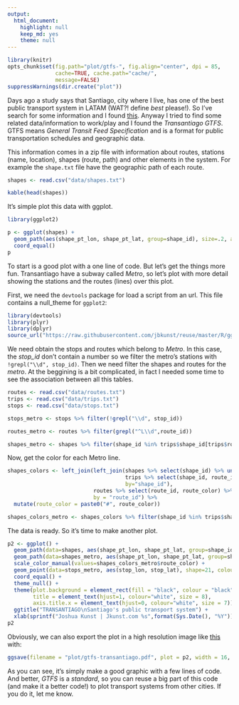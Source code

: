 ```yaml
---
output:
  html_document:
    highlight: null
    keep_md: yes
    theme: null
---
```

```r
library(knitr)
opts_chunk$set(fig.path="plot/gtfs-", fig.align="center", dpi = 85,
               cache=TRUE, cache.path="cache/",
               message=FALSE)
suppressWarnings(dir.create("plot"))
```

Days ago a study says that Santiago, city where I live, has one of the best public transport system in LATAM (WAT?! define *best* please!). So I've search for some information and I found [this](http://www.siemens.com/press/pool/de/feature/2014/infrastructure-cities/2014-06-mobility-opportunity/slide-credo.pdf#page=6). Anyway I tried to find some related data/information to work/play and I found the *Transantiago GTFS*. GTFS means *General Transit Feed Specification* and is a format for public transportation schedules and geographic data.

This information comes in a zip file with information about routes, stations (name, location), shapes (route, path) and other elements in the system. For example the `shape.txt` file have the geographic path of each route.

```r
shapes <- read.csv("data/shapes.txt")
```
```r
kable(head(shapes))
```

It's simple plot this data with ggplot.

```r
library(ggplot2)

p <- ggplot(shapes) +
  geom_path(aes(shape_pt_lon, shape_pt_lat, group=shape_id), size=.2, alpha=.1) +
  coord_equal()
p
```

To start is a good plot with a one line of code. But let's get the things more fun. Transantiago have a subway called *Metro*, so let's plot with more detail showing the stations and the routes (lines) over this plot.

First, we need the `devtools` package for load a script from an url. This file contains a null_theme for `ggplot2`:

```r
library(devtools)
library(plyr)
library(dplyr)
source_url("https://raw.githubusercontent.com/jbkunst/reuse/master/R/gg_themes.R")
```

We need obtain the stops and routes which belong to *Metro*. In this case, the *stop_id* don't contain a number so we filter the metro's stations with `!grepl("\\d", stop_id)`. Then we need filter the shapes and routes for the *metro*. At the beggining is a bit complicated, in fact I needed some time to see the association between all this tables.

```r
routes <- read.csv("data/routes.txt")
trips <- read.csv("data/trips.txt")
stops <- read.csv("data/stops.txt")

stops_metro <- stops %>% filter(!grepl("\\d", stop_id))

routes_metro <- routes %>% filter(grepl("^L\\d",route_id))

shapes_metro <- shapes %>% filter(shape_id %in% trips$shape_id[trips$route_id %in% routes_metro$route_id])

```

Now, get the color for each Metro line.

```r
shapes_colors <- left_join(left_join(shapes %>% select(shape_id) %>% unique(),
                                     trips %>% select(shape_id, route_id) %>% unique(),
                                     by="shape_id"),
                           routes %>% select(route_id, route_color) %>% unique(),
                           by = "route_id") %>%
  mutate(route_color = paste0("#", route_color))

shapes_colors_metro <- shapes_colors %>% filter(shape_id %in% trips$shape_id[trips$route_id %in% routes_metro$route_id])
```

The data is ready. So it's time to make another plot.

```r
p2 <- ggplot() +
  geom_path(data=shapes, aes(shape_pt_lon, shape_pt_lat, group=shape_id), color="white", size=.2, alpha=.1) +
  geom_path(data=shapes_metro, aes(shape_pt_lon, shape_pt_lat, group=shape_id, colour=shape_id), size = 2, alpha=.7) +
  scale_color_manual(values=shapes_colors_metro$route_color) +
  geom_point(data=stops_metro, aes(stop_lon, stop_lat), shape=21, colour="white", alpha =.8) +
  coord_equal() +
  theme_null() +
  theme(plot.background = element_rect(fill = "black", colour = "black"),
        title = element_text(hjust=1, colour="white", size = 8),
        axis.title.x = element_text(hjust=0, colour="white", size = 7)) +
  ggtitle("TRANSANTIAGO\nSantiago's public transport system") + 
  xlab(sprintf("Joshua Kunst | Jkunst.com %s",format(Sys.Date(), "%Y")))
p2
```

Obviously, we can also export the plot in a high resolution image like [this](https://github.com/jbkunst/r-posts/blob/master/GTFS-Transantiago-ggplot2/plot/gtfs-transantiago.pdf?raw=true) with:

```r
ggsave(filename = "plot/gtfs-transantiago.pdf", plot = p2, width = 16, height = 12, bg = "black")
```

As you can see, it's simply make a good graphic with a few lines of code. And better, *GTFS* is a *standard*, so you can reuse a big part of this code (and make it a better code!) to plot transport systems from other cities. If you do it, let me know.



